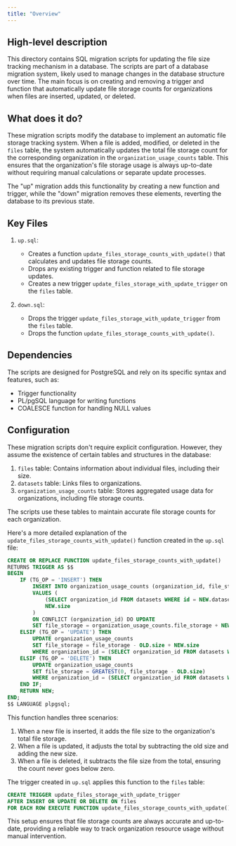 ```yaml
---
title: "Overview"
---
```


## High-level description
This directory contains SQL migration scripts for updating the file size tracking mechanism in a database. The scripts are part of a database migration system, likely used to manage changes in the database structure over time. The main focus is on creating and removing a trigger and function that automatically update file storage counts for organizations when files are inserted, updated, or deleted.

## What does it do?
These migration scripts modify the database to implement an automatic file storage tracking system. When a file is added, modified, or deleted in the `files` table, the system automatically updates the total file storage count for the corresponding organization in the `organization_usage_counts` table. This ensures that the organization's file storage usage is always up-to-date without requiring manual calculations or separate update processes.

The "up" migration adds this functionality by creating a new function and trigger, while the "down" migration removes these elements, reverting the database to its previous state.

## Key Files

1. `up.sql`:
   - Creates a function `update_files_storage_counts_with_update()` that calculates and updates file storage counts.
   - Drops any existing trigger and function related to file storage updates.
   - Creates a new trigger `update_files_storage_with_update_trigger` on the `files` table.

2. `down.sql`:
   - Drops the trigger `update_files_storage_with_update_trigger` from the `files` table.
   - Drops the function `update_files_storage_counts_with_update()`.

## Dependencies
The scripts are designed for PostgreSQL and rely on its specific syntax and features, such as:
- Trigger functionality
- PL/pgSQL language for writing functions
- COALESCE function for handling NULL values

## Configuration
These migration scripts don't require explicit configuration. However, they assume the existence of certain tables and structures in the database:

1. `files` table: Contains information about individual files, including their size.
2. `datasets` table: Links files to organizations.
3. `organization_usage_counts` table: Stores aggregated usage data for organizations, including file storage counts.

The scripts use these tables to maintain accurate file storage counts for each organization.

Here's a more detailed explanation of the `update_files_storage_counts_with_update()` function created in the `up.sql` file:

```sql
CREATE OR REPLACE FUNCTION update_files_storage_counts_with_update()
RETURNS TRIGGER AS $$
BEGIN
    IF (TG_OP = 'INSERT') THEN
        INSERT INTO organization_usage_counts (organization_id, file_storage)
        VALUES (
            (SELECT organization_id FROM datasets WHERE id = NEW.dataset_id),
            NEW.size
        )
        ON CONFLICT (organization_id) DO UPDATE
        SET file_storage = organization_usage_counts.file_storage + NEW.size;
    ELSIF (TG_OP = 'UPDATE') THEN
        UPDATE organization_usage_counts
        SET file_storage = file_storage - OLD.size + NEW.size
        WHERE organization_id = (SELECT organization_id FROM datasets WHERE id = NEW.dataset_id);
    ELSIF (TG_OP = 'DELETE') THEN
        UPDATE organization_usage_counts
        SET file_storage = GREATEST(0, file_storage - OLD.size)
        WHERE organization_id = (SELECT organization_id FROM datasets WHERE id = OLD.dataset_id);
    END IF;
    RETURN NEW;
END;
$$ LANGUAGE plpgsql;
```

This function handles three scenarios:

1. When a new file is inserted, it adds the file size to the organization's total file storage.
2. When a file is updated, it adjusts the total by subtracting the old size and adding the new size.
3. When a file is deleted, it subtracts the file size from the total, ensuring the count never goes below zero.

The trigger created in `up.sql` applies this function to the `files` table:

```sql
CREATE TRIGGER update_files_storage_with_update_trigger
AFTER INSERT OR UPDATE OR DELETE ON files
FOR EACH ROW EXECUTE FUNCTION update_files_storage_counts_with_update();
```

This setup ensures that file storage counts are always accurate and up-to-date, providing a reliable way to track organization resource usage without manual intervention.